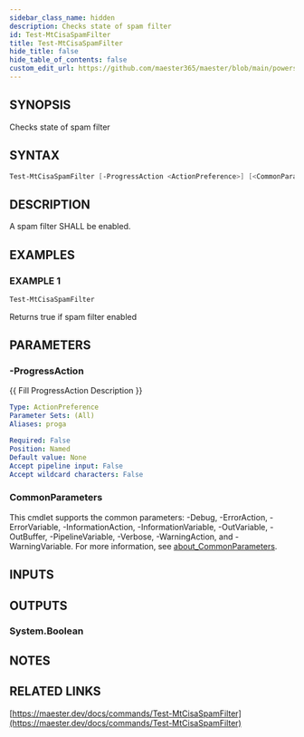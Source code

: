 ```yaml
---
sidebar_class_name: hidden
description: Checks state of spam filter
id: Test-MtCisaSpamFilter
title: Test-MtCisaSpamFilter
hide_title: false
hide_table_of_contents: false
custom_edit_url: https://github.com/maester365/maester/blob/main/powershell/public/Test-MtCisaSpamFilter.ps1
---
```


## SYNOPSIS

Checks state of spam filter

## SYNTAX

```powershell
Test-MtCisaSpamFilter [-ProgressAction <ActionPreference>] [<CommonParameters>]
```

## DESCRIPTION

A spam filter SHALL be enabled.

## EXAMPLES

### EXAMPLE 1

```powershell
Test-MtCisaSpamFilter
```

Returns true if spam filter enabled

## PARAMETERS

### -ProgressAction

\{\{ Fill ProgressAction Description \}\}

```yaml
Type: ActionPreference
Parameter Sets: (All)
Aliases: proga

Required: False
Position: Named
Default value: None
Accept pipeline input: False
Accept wildcard characters: False
```

### CommonParameters

This cmdlet supports the common parameters: -Debug, -ErrorAction, -ErrorVariable, -InformationAction, -InformationVariable, -OutVariable, -OutBuffer, -PipelineVariable, -Verbose, -WarningAction, and -WarningVariable. For more information, see [about_CommonParameters](http://go.microsoft.com/fwlink/?LinkID=113216).

## INPUTS

## OUTPUTS

### System.Boolean

## NOTES

## RELATED LINKS

[https://maester.dev/docs/commands/Test-MtCisaSpamFilter](https://maester.dev/docs/commands/Test-MtCisaSpamFilter)

